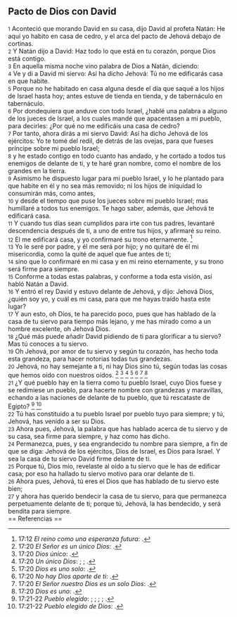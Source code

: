 == Pacto de Dios con David ==

{{anchor|1}} <small>1</small> Aconteció que morando David en su casa, dijo David al profeta Natán: He aquí yo habito en casa de cedro, y el arca del pacto de Jehová debajo de cortinas.<br>
{{anchor|2}} <small>2</small> Y Natán dijo a David: Haz todo lo que está en tu corazón, porque Dios está contigo.<br>
{{anchor|3}} <small>3</small> En aquella misma noche vino palabra de Dios a Natán, diciendo:<br>
{{anchor|4}} <small>4</small> Ve y di a David mi siervo: Así ha dicho Jehová: Tú no me edificarás casa en que habite.<br>
{{anchor|5}} <small>5</small> Porque no he habitado en casa alguna desde el día que saqué a los hijos de Israel hasta hoy; antes estuve de tienda en tienda, y de tabernáculo en tabernáculo.<br>
{{anchor|6}} <small>6</small> Por dondequiera que anduve con todo Israel, ¿hablé una palabra a alguno de los jueces de Israel, a los cuales mandé que apacentasen a mi pueblo, para decirles: ¿Por qué no me edificáis una casa de cedro?<br>
{{anchor|7}} <small>7</small> Por tanto, ahora dirás a mi siervo David: Así ha dicho Jehová de los ejércitos: Yo te tomé del redil, de detrás de las ovejas, para que fueses príncipe sobre mi pueblo Israel;<br>
{{anchor|8}} <small>8</small> y he estado contigo en todo cuanto has andado, y he cortado a todos tus enemigos de delante de ti, y te haré gran nombre, como el nombre de los grandes en la tierra.<br>
{{anchor|9}} <small>9</small> Asimismo he dispuesto lugar para mi pueblo Israel, y lo he plantado para que habite en él y no sea más removido; ni los hijos de iniquidad lo consumirán más, como antes,<br>
{{anchor|10}} <small>10</small> y desde el tiempo que puse los jueces sobre mi pueblo Israel; mas humillaré a todos tus enemigos. Te hago saber, además, que Jehová te edificará casa.<br>
{{anchor|11}} <small>11</small> Y cuando tus días sean cumplidos para irte con tus padres, levantaré descendencia después de ti, a uno de entre tus hijos, y afirmaré su reino.<br>
{{anchor|12}} <small>12</small> El me edificará casa, y yo confirmaré su trono eternamente. <ref>17:12 ''El reino como una esperanza futura'': {{lib|LU|170|1|3}}.</ref><br>
{{anchor|13}} <small>13</small> Yo le seré por padre, y él me será por hijo; y no quitaré de él mi misericordia, como la quité de aquel que fue antes de ti;<br>
{{anchor|14}} <small>14</small> sino que lo confirmaré en mi casa y en mi reino eternamente, y su trono será firme para siempre.<br>
{{anchor|15}} <small>15</small> Conforme a todas estas palabras, y conforme a toda esta visión, así habló Natán a David.<br>
{{anchor|16}} <small>16</small> Y entró el rey David y estuvo delante de Jehová, y dijo: Jehová Dios, ¿quién soy yo, y cuál es mi casa, para que me hayas traído hasta este lugar?<br>
{{anchor|17}} <small>17</small> Y aun esto, oh Dios, te ha parecido poco, pues que has hablado de la casa de tu siervo para tiempo más lejano, y me has mirado como a un hombre excelente, oh Jehová Dios.<br>
{{anchor|18}} <small>18</small> ¿Qué más puede añadir David pidiendo de ti para glorificar a tu siervo? Mas tú conoces a tu siervo.<br>
{{anchor|19}} <small>19</small> Oh Jehová, por amor de tu siervo y según tu corazón, has hecho toda esta grandeza, para hacer notorias todas tus grandezas.<br>
{{anchor|20}} <small>20</small> Jehová, no hay semejante a ti, ni hay Dios sino tú, según todas las cosas que hemos oído con nuestros oídos. <ref>17:20 ''El Señor es un único Dios'': {{lib|LU|96|5|5}}.</ref> <ref>17:20 ''Dios único'': {{lib|LU|45|4|8}}.</ref> <ref>17:20 ''Un único Dios'': {{lib|LU|131|10|2}}; {{lib|LU|92|5|8}}; {{lib|LU|92|6|6}}.</ref> <ref>17:20 ''Dios es uno solo'': {{lib|LU|1|7|6}}.</ref> <ref>17:20 ''No hay Dios aparte de ti'': {{lib|LU|1|0|1}}.</ref> <ref>17:20 ''El Señor nuestro Dios es un solo Dios'': {{lib|LU|10|7|1}}.</ref> <ref>17:20 ''Dios es uno'': {{lib|LU|56|4|4}}.</ref><br>
{{anchor|21}} <small>21</small> ¿Y qué pueblo hay en la tierra como tu pueblo Israel, cuyo Dios fuese y se redimiese un pueblo, para hacerte nombre con grandezas y maravillas, echando a las naciones de delante de tu pueblo, que tú rescataste de Egipto? <ref>17:21-22 ''Pueblo elegido'': {{lib|LU|121|2|8}}; {{lib|LU|93|5|1}}; {{lib|LU|96|2|3}}; {{lib|LU|97|10|1}}; {{lib|LU|97|4|2}}.</ref> <ref>17:21-22 ''Pueblo elegido de Dios'': {{lib|LU|96|5|6}}.</ref><br>
{{anchor|22}} <small>22</small> Tú has constituido a tu pueblo Israel por pueblo tuyo para siempre; y tú, Jehová, has venido a ser su Dios.<br>
{{anchor|23}} <small>23</small> Ahora pues, Jehová, la palabra que has hablado acerca de tu siervo y de su casa, sea firme para siempre, y haz como has dicho.<br>
{{anchor|24}} <small>24</small> Permanezca, pues, y sea engrandecido tu nombre para siempre, a fin de que se diga: Jehová de los ejércitos, Dios de Israel, es Dios para Israel. Y sea la casa de tu siervo David firme delante de ti.<br>
{{anchor|25}} <small>25</small> Porque tú, Dios mío, revelaste al oído a tu siervo que le has de edificar casa; por eso ha hallado tu siervo motivo para orar delante de ti.<br>
{{anchor|26}} <small>26</small> Ahora pues, Jehová, tú eres el Dios que has hablado de tu siervo este bien;<br>
{{anchor|27}} <small>27</small> y ahora has querido bendecir la casa de tu siervo, para que permanezca perpetuamente delante de ti; porque tú, Jehová, la has bendecido, y será bendita para siempre.<br>
== Referencias ==

<references />
